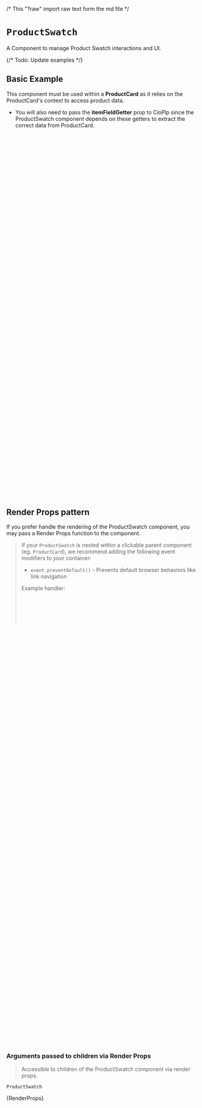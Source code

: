/* This "?raw" import raw text form the md file */

<Meta of={ProductSwatchStories} />

# `ProductSwatch`

A Component to manage Product Swatch interactions and UI.

<Canvas of={ProductSwatchStories.Primary} />

{/* Todo: Update examples */}

## Basic Example

This component must be used within a **ProductCard** as it relies on the ProductCard's context to access product data.

- You will also need to pass the **itemFieldGetter** prop to CioPlp since the ProductSwatch component depends on these getters to extract the correct data from ProductCard.

```jsx
import {
CioPlp,
CioPlpGrid,
ProductCard,
ProductSwatch,
SwatchItem,
utils,
} from "@constructor-io/constructorio-ui-plp";
import "@constructor-io/constructorio-ui-plp/styles.css";

const DEMO_API_KEY = "key_M57QS8SMPdLdLx4x";

export default function MyComponent() {
return (
  <CioPlp
    apiKey={DEMO_API_KEY}
    itemFieldGetters={{
      getPrice: (item) => item.data.price,
      getSwatches: (item) => {
        const swatchList: SwatchItem[] = [];

        item?.variations?.forEach((variation) => {
          swatchList.push({
            itemName: item?.itemName,
            url: item?.data.url,
            imageUrl: variation?.imageUrl,
            variationId: variation?.data.variationId,
            swatchPreview: variation?.imageUrl || "",
          });
        });

        return swatchList;
      },
      getSwatchPreview: (item) => item.imageUrl || "",
    }}
  >
    <CioPlpGrid>
      {(props) => {
        if (
          utils.isPlpBrowseDataResults(props.data) ||
          utils.isPlpSearchDataResults(props.data)
        ) {
          const firstItem = props.data.response.results.find(
            (item) => item.variations && item.variations?.length > 1
          );
          return (
            <ProductCard item={firstItem}>
              {(productProps) => {
                if (productProps.productInfo.productSwatch) {
                  return (
                    <ProductSwatch
                      swatchObject={productProps.productInfo.productSwatch}
                    />
                  );
                }
              }}
            </ProductCard>
          );
        }
      }}
    </CioPlpGrid>
  </CioPlp>
);
}
```

## Render Props pattern

If you prefer handle the rendering of the ProductSwatch component, you may pass a Render Props function to the component.

> If your `ProductSwatch` is nested within a clickable parent component (eg. `ProductCard`), we recommend adding the following event modifiers to your container:
>
> - `event.preventDefault()` - Prevents default browser behaviors like link navigation
>
> Example handler:
>
> ```js
> onClickHandler={(event) => {
>   event.preventDefault();
> }}
>
> <div onClick={onClickHandler}></div>
> ```

```jsx
import {
  CioPlp,
  CioPlpGrid,
  ProductCard,
  ProductSwatch,
  SwatchItem,
  utils,
} from "@constructor-io/constructorio-ui-plp";
import "@constructor-io/constructorio-ui-plp/styles.css";

const DEMO_API_KEY = "key_M57QS8SMPdLdLx4x";

function MyCustomSwatch(props) {
  const { swatchList, selectedVariation, selectVariation } = props;
  return <pre>{JSON.stringify(swatchList, null, 2)}</pre>;
}

export default function MyComponent() {
  return (
    <CioPlp
      apiKey={DEMO_API_KEY}
      itemFieldGetters={{
        getPrice: (item) => item.data.price,
        getSwatches: (item) => {
          const swatchList: SwatchItem[] = [];

          item?.variations?.forEach((variation) => {
            swatchList.push({
              itemName: item?.itemName,
              url: item?.data.url,
              imageUrl: variation?.imageUrl,
              variationId: variation?.data.variationId,
              swatchPreview: variation?.imageUrl || "",
            });
          });

          return swatchList;
        },
        getSwatchPreview: (item) => item.imageUrl || "",
      }}
    >
      <CioPlpGrid>
        {(props) => {
          if (
            utils.isPlpBrowseDataResults(props.data) ||
            utils.isPlpSearchDataResults(props.data)
          ) {
            const firstItem = props.data.response.results.find(
              (item) => item.variations && item.variations?.length > 1
            );
            return (
              <ProductCard item={firstItem}>
                {(productProps) => {
                  if (productProps.productInfo.productSwatch) {
                    return (
                      <ProductSwatch
                        swatchObject={productProps.productInfo.productSwatch}
                      >
                        {(swatchProps) => {
                          return <MyCustomSwatch {...swatchProps} />;
                        }}
                      </ProductSwatch>
                    );
                  }
                }}
              </ProductCard>
            );
          }
        }}
      </CioPlpGrid>
    </CioPlp>
  );
}
```

### Arguments passed to children via Render Props

> Accessible to children of the ProductSwatch component via render props.

`ProductSwatch`

<Markdown>{RenderProps}</Markdown>
